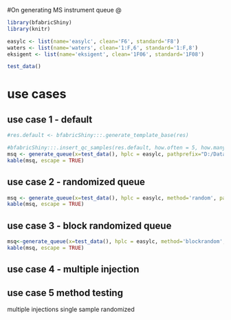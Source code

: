 #On generating MS instrument queue @ 

```r
library(bfabricShiny)
library(knitr)

easylc <- list(name='easylc', clean='F6', standard='F8')
waters <- list(name='waters', clean='1:F,6', standard='1:F,8')
eksigent <- list(name='eksigent', clean='1F06', standard='1F08')

test_data()
```

# use cases

## use case 1 - default 

```r
#res.default <- bfabricShiny:::.generate_template_base(res)

#bfabricShiny:::.insert_qc_samples(res.default, how.often = 5, how.many = 1, hplc = easylc)
msq <- generate_queue(x=test_data(), hplc = easylc, pathprefix="D:/Data2San", pathprefixsep="/")
kable(msq, escape = TRUE)
```

## use case 2 - randomized queue
```r
msq <- generate_queue(x=test_data(), hplc = easylc, method='random', pathprefix="D:/Data2San", pathprefixsep="/")
kable(msq, escape = TRUE)
```

## use case 3 - block randomized queue
```r
msq<-generate_queue(x=test_data(), hplc = easylc, method='blockrandom', pathprefix="D:/Data2San", pathprefixsep="/")
kable(msq, escape = TRUE)
```

## use case 4 - multiple injection

## use case 5 method testing

multiple injections single sample randomized

